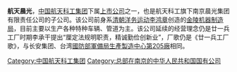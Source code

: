 {{Unreferenced|time=2012-01-09T08:37:17+00:00 }}
{{expand|time=2018-03-18}}
{{distinguish|晨光文具}}
{{Infobox Company
| name = 航天晨光股份有限公司
| name_en = Aerosun Corporation
| logo = 
| image = 南京江宁天元西路晨光厂 - panoramio.jpg
| image_caption = 
| type = [[上市公司|上市公司]]
| traded_as = {{sse|600501}}
| local_code_name = CN
| local_code = 91320000714091899R
| foundation = 1999年9月30日（{{age in years and days|1999|9|30|age=no}}）<br>[[江苏省|江苏省]][[南京市|南京市]]江宁经济技术开发区天元中路188号
| location = 中国
| area_served = 
| founder = 
| key_people = 薛亮（董事长）
| industry = 制造业
| revenue = 
| operating_income = 
| net_income = 
| assets = 51.80亿 （2020年）
| equity = 
| num_employees = 2301
| products = 
| slogan = 厘定法规明职责，精诚勤俭创新业
| major_shareholder = [[中国航天科工集团有限公司|中国航天科工集团有限公司]]<br>南京晨光集团有限责任公司
}}

'''航天晨光'''，[[中国|中国]][[中国航天科工集团|航天科工集团]]下属[[上市公司|上市公司]]之一，也是航天科工旗下南京晨光集团有限责任公司的子公司。该公司前身系[[清朝|清朝]][[洋务运动|洋务运动]][[李鸿章|李鸿章]]创造的[[金陵机器制造局|金陵机器制造局]]，目前主要以生产各种特种车辆、管道为主。该公司延续的经营理念仍是廿一兵工厂时期李承干提出“厘定法规明职责，精诚勤俭创新业”，厂歌仍是《廿一兵工厂歌》，与长安集团、台湾[[國防部軍備局生產製造中心第205廠|國防部軍備局生產製造中心第205廠]]相同。

[[Category:中国航天科工集团|Category:中国航天科工集团]]
[[Category:总部在南京的中华人民共和国国有公司|Category:总部在南京的中华人民共和国国有公司]]